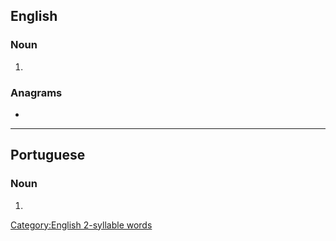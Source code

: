 {{also|légumes}}
==English==

===Noun===
{{head|en|noun form}}

# {{plural of|en|legume}}

===Anagrams===
* {{anagrams|en|a=eeglmsu|emulges}}

[[Category:English 2-syllable words]]

----

==Portuguese==

===Noun===
{{head|pt|noun plural form}}

# {{plural of|pt|legume}}
